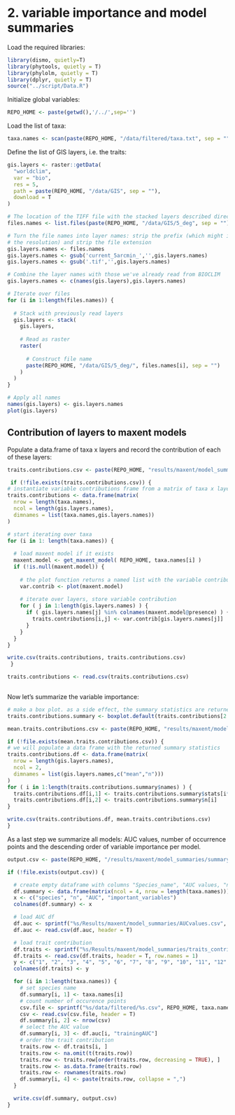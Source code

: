 
2. variable importance and model summaries
============

Load the required libraries:

```r
library(dismo, quietly=T)
library(phytools, quietly = T)
library(phylolm, quietly = T)
library(dplyr, quietly = T)
source("../script/Data.R")
```

Initialize global variables:

```r
REPO_HOME <- paste(getwd(),'/../',sep='')
```

Load the list of taxa:

```r
taxa.names <- scan(paste(REPO_HOME, "/data/filtered/taxa.txt", sep = ""), sep = "\n", what = character())
```

Define the list of GIS layers, i.e. the traits:

```r
gis.layers <- raster::getData(
  "worldclim",
  var = "bio",
  res = 5,
  path = paste(REPO_HOME, "/data/GIS", sep = ""),
  download = T
)

# The location of the TIFF file with the stacked layers described directly above
files.names <- list.files(paste(REPO_HOME, "/data/GIS/5_deg", sep = ""))

# Turn the file names into layer names: strip the prefix (which might include
# the resolution) and strip the file extension
gis.layers.names <- files.names
gis.layers.names <- gsub('current_5arcmin_','',gis.layers.names)
gis.layers.names <- gsub('.tif','',gis.layers.names)

# Combine the layer names with those we've already read from BIOCLIM
gis.layers.names <- c(names(gis.layers),gis.layers.names)

# Iterate over files
for (i in 1:length(files.names)) {
  
  # Stack with previously read layers
  gis.layers <- stack(
    gis.layers,
    
    # Read as raster
    raster(
      
      # Construct file name
      paste(REPO_HOME, "/data/GIS/5_deg/", files.names[i], sep = "")
    )
  )
}

# Apply all names
names(gis.layers) <- gis.layers.names
plot(gis.layers)
```

Contribution of layers to maxent models
---------------------------------------

Populate a data.frame of taxa x layers and record the contribution of each of these layers:

```r

traits.contributions.csv <- paste(REPO_HOME, "results/maxent/model_summaries/traits_contribution_maxent.csv", sep="")

 if (!file.exists(traits.contributions.csv)) {
# instantiate variable contributions frame from a matrix of taxa x layers
traits.contributions <- data.frame(matrix(
  nrow = length(taxa.names), 
  ncol = length(gis.layers.names), 
  dimnames = list(taxa.names,gis.layers.names))
)

# start iterating over taxa
for (i in 1: length(taxa.names)) {
  
  # load maxent model if it exists
  maxent.model <- get_maxent_model( REPO_HOME, taxa.names[i] )
  if (!is.null(maxent.model)) {
    
    # the plot function returns a named list with the variable contributions
    var.contrib <- plot(maxent.model)
      
    # iterate over layers, store variable contribution
    for ( j in 1:length(gis.layers.names) ) {
      if ( gis.layers.names[j] %in% colnames(maxent.model@presence) ) {
        traits.contributions[i,j] <- var.contrib[gis.layers.names[j]]
      }
    }
  }
}

write.csv(traits.contributions, traits.contributions.csv)
 }

traits.contributions <- read.csv(traits.contributions.csv)
    

```

Now let's summarize the variable importance:

```r

# make a box plot. as a side effect, the summary statistics are returned
traits.contributions.summary <- boxplot.default(traits.contributions[2:42], varwidth = T, outline = F, col = c("darkorange", "firebrick1", "goldenrod1"))

mean.traits.contributions.csv <- paste(REPO_HOME, "results/maxent/model_summaries/mean_traits_contribution_maxent.csv", sep="")

if (!file.exists(mean.traits.contributions.csv)) {
# we will populate a data frame with the returned summary statistics
traits.contributions.df <- data.frame(matrix(
  nrow = length(gis.layers.names), 
  ncol = 2, 
  dimnames = list(gis.layers.names,c("mean","n")))
)
for ( i in 1:length(traits.contributions.summary$names) ) {
  traits.contributions.df[i,1] <- traits.contributions.summary$stats[i*5-2]
  traits.contributions.df[i,2] <- traits.contributions.summary$n[i]
}

write.csv(traits.contributions.df, mean.traits.contributions.csv)
}
```

As a last step we summarize all models: AUC values, number of occurrence points and the descending order of variable importance per model. 

```r
output.csv <- paste(REPO_HOME, "/results/maxent/model_summaries/summary_df.csv", sep = "")

if (!file.exists(output.csv)) {

  # create empty dataframe with columns "Species_name", "AUC values, "n", "important_variables"
  df.summary <- data.frame(matrix(ncol = 4, nrow = length(taxa.names)))
  x <- c("species", "n", "AUC", "important_variables")
  colnames(df.summary) <- x

  # load AUC df
  df.auc <- sprintf("%s/Results/maxent/model_summaries/AUCvalues.csv", REPO_HOME)
  df.auc <- read.csv(df.auc, header = T)

  # load trait contribution
  df.traits <- sprintf("%s/Results/maxent/model_summaries/traits_contribution_maxent.csv", REPO_HOME)
  df.traits <- read.csv(df.traits, header = T, row.names = 1)
  y <- c("1", "2", "3", "4", "5", "6", "7", "8", "9", "10", "11", "12", "13", "14", "15", "16", "17", "18", "19", "20", "21", "22", "23", "24", "25", "26", "27", "28", "29", "30", "31", "32", "33", "34", "35", "36", "37", "38", "39", "40", "41")
  colnames(df.traits) <- y

  for (i in 1:length(taxa.names)) {
    # set species name
    df.summary[i, 1] <- taxa.names[i]
    # count number of occurence points
    csv.file <- sprintf("%s/data/filtered/%s.csv", REPO_HOME, taxa.names[i])
    csv <- read.csv(csv.file, header = T)
    df.summary[i, 2] <- nrow(csv)
    # select the AUC value
    df.summary[i, 3] <- df.auc[i, "trainingAUC"]
    # order the trait contribution
    traits.row <- df.traits[i, ]
    traits.row <- na.omit(t(traits.row))
    traits.row <- traits.row[order(traits.row, decreasing = TRUE), ]
    traits.row <- as.data.frame(traits.row)
    traits.row <- rownames(traits.row)
    df.summary[i, 4] <- paste(traits.row, collapse = ",")
  }

  write.csv(df.summary, output.csv)
}
```
